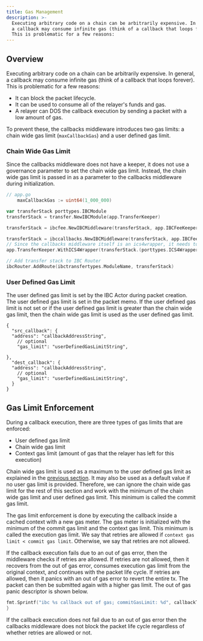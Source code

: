 ```yaml
---
title: Gas Management
description: >-
  Executing arbitrary code on a chain can be arbitrarily expensive. In general,
  a callback may consume infinite gas (think of a callback that loops forever).
  This is problematic for a few reasons:
---
```

## Overview

Executing arbitrary code on a chain can be arbitrarily expensive. In general, a callback may consume infinite gas (think of a callback that loops forever). This is problematic for a few reasons:

* It can block the packet lifecycle.
* It can be used to consume all of the relayer's funds and gas.
* A relayer can DOS the callback execution by sending a packet with a low amount of gas.

To prevent these, the callbacks middleware introduces two gas limits: a chain wide gas limit (`maxCallbackGas`) and a user defined gas limit.

### Chain Wide Gas Limit

Since the callbacks middleware does not have a keeper, it does not use a governance parameter to set the chain wide gas limit. Instead, the chain wide gas limit is passed in as a parameter to the callbacks middleware during initialization.

```go expandable
// app.go
    maxCallbackGas := uint64(1_000_000)

var transferStack porttypes.IBCModule
transferStack = transfer.NewIBCModule(app.TransferKeeper)

transferStack = ibcfee.NewIBCMiddleware(transferStack, app.IBCFeeKeeper)

transferStack = ibccallbacks.NewIBCMiddleware(transferStack, app.IBCFeeKeeper, app.MockContractKeeper, maxCallbackGas)
// Since the callbacks middleware itself is an ics4wrapper, it needs to be passed to the transfer keeper
app.TransferKeeper.WithICS4Wrapper(transferStack.(porttypes.ICS4Wrapper))

// Add transfer stack to IBC Router
ibcRouter.AddRoute(ibctransfertypes.ModuleName, transferStack)
```

### User Defined Gas Limit

The user defined gas limit is set by the IBC Actor during packet creation. The user defined gas limit is set in the packet memo. If the user defined gas limit is not set or if the user defined gas limit is greater than the chain wide gas limit, then the chain wide gas limit is used as the user defined gas limit.

```jsonc expandable
{
  "src_callback": {
  "address": "callbackAddressString",
    // optional
    "gas_limit": "userDefinedGasLimitString",
  
},
  "dest_callback": {
  "address": "callbackAddressString",
    // optional
    "gas_limit": "userDefinedGasLimitString",
  }
}
```

## Gas Limit Enforcement

During a callback execution, there are three types of gas limits that are enforced:

* User defined gas limit
* Chain wide gas limit
* Context gas limit (amount of gas that the relayer has left for this execution)

Chain wide gas limit is used as a maximum to the user defined gas limit as explained in the [previous section](#user-defined-gas-limit). It may also be used as a default value if no user gas limit is provided. Therefore, we can ignore the chain wide gas limit for the rest of this section and work with the minimum of the chain wide gas limit and user defined gas limit. This minimum is called the commit gas limit.

The gas limit enforcement is done by executing the callback inside a cached context with a new gas meter. The gas meter is initialized with the minimum of the commit gas limit and the context gas limit. This minimum is called the execution gas limit. We say that retries are allowed if `context gas limit < commit gas limit`. Otherwise, we say that retries are not allowed.

If the callback execution fails due to an out of gas error, then the middleware checks if retries are allowed. If retries are not allowed, then it recovers from the out of gas error, consumes execution gas limit from the original context, and continues with the packet life cycle. If retries are allowed, then it panics with an out of gas error to revert the entire tx. The packet can then be submitted again with a higher gas limit. The out of gas panic descriptor is shown below.

```go
fmt.Sprintf("ibc %s callback out of gas; commitGasLimit: %d", callbackType, callbackData.CommitGasLimit)
}
```

If the callback execution does not fail due to an out of gas error then the callbacks middleware does not block the packet life cycle regardless of whether retries are allowed or not.
